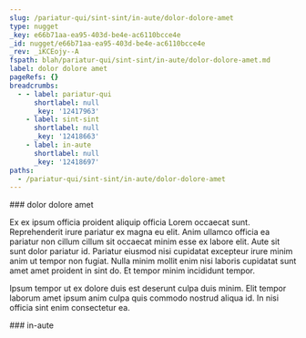 ```yaml
---
slug: /pariatur-qui/sint-sint/in-aute/dolor-dolore-amet
type: nugget
_key: e66b71aa-ea95-403d-be4e-ac6110bcce4e
_id: nugget/e66b71aa-ea95-403d-be4e-ac6110bcce4e
_rev: _iKCEojy--A
fspath: blah/pariatur-qui/sint-sint/in-aute/dolor-dolore-amet.md
label: dolor dolore amet
pageRefs: {}
breadcrumbs:
  - - label: pariatur-qui
      shortlabel: null
      _key: '12417963'
    - label: sint-sint
      shortlabel: null
      _key: '12418663'
    - label: in-aute
      shortlabel: null
      _key: '12418697'
paths:
  - /pariatur-qui/sint-sint/in-aute/dolor-dolore-amet
---
```


<NuggetArea>
<Nugget slug="/pariatur-qui/sint-sint/in-aute/dolor-dolore-amet" type="nugget" _key="e66b71aa-ea95-403d-be4e-ac6110bcce4e" _id="nugget/e66b71aa-ea95-403d-be4e-ac6110bcce4e" _rev="_iKCEojy--A" fspath="blah/pariatur-qui/sint-sint/in-aute/dolor-dolore-amet.md" label="dolor dolore amet" paths="/pariatur-qui/sint-sint/in-aute/dolor-dolore-amet">
<NuggetBody>
### dolor dolore amet

Ex ex ipsum officia proident aliquip officia Lorem occaecat sunt. Reprehenderit irure pariatur ex magna eu elit. Anim ullamco officia ea pariatur non cillum cillum sit occaecat minim esse ex labore elit. Aute sit sunt dolor pariatur id. Pariatur eiusmod nisi cupidatat excepteur irure minim anim ut tempor non fugiat. Nulla minim mollit enim nisi laboris cupidatat sunt amet amet proident in sint do. Et tempor minim incididunt tempor.

Ipsum tempor ut ex dolore duis est deserunt culpa duis minim. Elit tempor laborum amet ipsum anim culpa quis commodo nostrud aliqua id. In nisi officia sint enim consectetur ea.

</NuggetBody>
<Breadcrumbs>
<Crumbs>
<Crumb _key="12417963" label="pariatur-qui" /><Crumb _key="12418663" label="sint-sint" /><Crumb _key="12418697" label="in-aute" />
</Crumbs>
</Breadcrumbs>
</Nugget>

<NuggetsInbound>
</NuggetsInbound>
<NuggetsOutbound>
</NuggetsOutbound>
</NuggetArea>
<PassagesInbound>
<Passage direction="inbound" type="passage" _key="12418697" _id="passage/12418697" _rev="_iKCEojy--_" label="in-aute" passage="in-aute" fspath="blah/pariatur-qui/sint-sint/in-aute" paths="/pariatur-qui/sint-sint/in-aute" slug="/pariatur-qui/sint-sint/in-aute">
<NuggetBody>
### in-aute

</NuggetBody>
<Breadcrumbs>
<Crumbs>
<Crumb _key="12417963" label="pariatur-qui" /><Crumb _key="12418663" label="sint-sint" />
</Crumbs>
</Breadcrumbs>
</Passage>

</PassagesInbound>
<PassagesOutbound>
</PassagesOutbound>